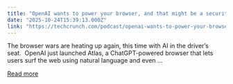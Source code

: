 ```yaml
---
title: "OpenAI wants to power your browser, and that might be a security nightmare"
date: "2025-10-24T15:39:13.000Z"
link: "https://techcrunch.com/podcast/openai-wants-to-power-your-browser-and-that-might-be-a-security-nightmare/"
---
```


The browser wars are heating up again, this time with AI in the driver’s seat.&#160; OpenAI just launched Atlas, a ChatGPT-powered browser that lets users surf the web using natural language and even ...

[Read more](https://techcrunch.com/podcast/openai-wants-to-power-your-browser-and-that-might-be-a-security-nightmare/)
